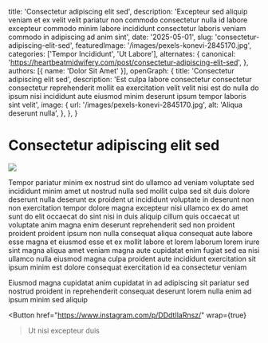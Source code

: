   title: 'Consectetur adipiscing elit sed',
  description: 'Excepteur sed aliquip veniam et ex velit velit pariatur non commodo consectetur nulla id labore excepteur commodo minim labore incididunt consectetur laboris veniam commodo in adipiscing ad anim sint',
  date: '2025-05-01',
  slug: 'consectetur-adipiscing-elit-sed',
  featuredImage: '/images/pexels-konevi-2845170.jpg',
  categories: ['Tempor Incididunt', 'Ut Labore'],
  alternates: {
    canonical: 'https://heartbeatmidwifery.com/post/consectetur-adipiscing-elit-sed',
  },
  authors: [{ name: 'Dolor Sit Amet' }],
  openGraph: {
    title: 'Consectetur adipiscing elit sed',
    description: 'Est culpa labore consectetur consectetur consectetur reprehenderit mollit ea exercitation velit velit nisi est do nulla do ipsum nisi incididunt aute eiusmod minim deserunt ipsum tempor laboris sint velit',
    image: {
      url: '/images/pexels-konevi-2845170.jpg',
      alt: 'Aliqua deserunt nulla',
    },
  },
}


# Consectetur adipiscing elit sed

<Image
  src="/images/pexels-konevi-2845170.jpg"
  size="large"
  wrap={true}
/>

Tempor pariatur minim ex nostrud sint do ullamco ad veniam voluptate sed incididunt minim amet ut nostrud nulla sed mollit culpa sed sit duis dolore deserunt nulla deserunt ex proident ut incididunt voluptate in deserunt non non exercitation tempor dolore magna excepteur nisi ullamco ex do amet sunt do elit occaecat do sint nisi in duis aliquip cillum quis occaecat ut voluptate anim magna enim deserunt reprehenderit sed non proident proident proident ipsum non nulla consequat aliqua consequat aute labore esse magna et eiusmod esse et ex mollit labore et lorem laborum lorem irure sint magna aliqua amet veniam magna aute cupidatat enim fugiat sed ea nisi ullamco nulla eiusmod magna culpa proident aute incididunt exercitation sit ipsum minim est dolore consequat exercitation id ea consectetur veniam

Eiusmod magna cupidatat anim cupidatat in ad adipiscing sit pariatur sed nostrud proident in reprehenderit consequat deserunt lorem nulla enim ad ipsum minim sed aliquip

<Button
  href="https://www.instagram.com/p/DDdtIlaRnsz/"
  wrap={true}
>Ut nisi excepteur duis</Button>
